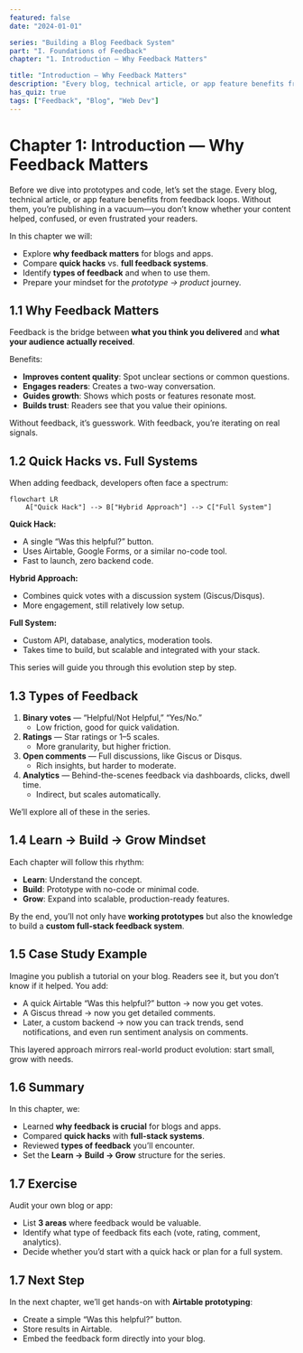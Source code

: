 ```yaml
---
featured: false
date: "2024-01-01"

series: "Building a Blog Feedback System"
part: "I. Foundations of Feedback"
chapter: "1. Introduction — Why Feedback Matters"

title: "Introduction — Why Feedback Matters"
description: "Every blog, technical article, or app feature benefits from feedback loops. Without them, you’re publishing in a vacuum—you don’t know whether your content helped, confused, or even frustrated your readers."
has_quiz: true
tags: ["Feedback", "Blog", "Web Dev"]
---
```


# Chapter 1: Introduction — Why Feedback Matters

Before we dive into prototypes and code, let’s set the stage.
Every blog, technical article, or app feature benefits from feedback loops. Without them, you’re publishing in a vacuum—you don’t know whether your content helped, confused, or even frustrated your readers.

In this chapter we will:

* Explore **why feedback matters** for blogs and apps.
* Compare **quick hacks** vs. **full feedback systems**.
* Identify **types of feedback** and when to use them.
* Prepare your mindset for the *prototype → product* journey.

## 1.1 Why Feedback Matters

Feedback is the bridge between **what you think you delivered** and **what your audience actually received**.

Benefits:

* **Improves content quality**: Spot unclear sections or common questions.
* **Engages readers**: Creates a two-way conversation.
* **Guides growth**: Shows which posts or features resonate most.
* **Builds trust**: Readers see that you value their opinions.

Without feedback, it’s guesswork. With feedback, you’re iterating on real signals.

## 1.2 Quick Hacks vs. Full Systems

When adding feedback, developers often face a spectrum:

```mermaid
flowchart LR
    A["Quick Hack"] --> B["Hybrid Approach"] --> C["Full System"]
```

**Quick Hack:**

* A single “Was this helpful?” button.
* Uses Airtable, Google Forms, or a similar no-code tool.
* Fast to launch, zero backend code.

**Hybrid Approach:**

* Combines quick votes with a discussion system (Giscus/Disqus).
* More engagement, still relatively low setup.

**Full System:**

* Custom API, database, analytics, moderation tools.
* Takes time to build, but scalable and integrated with your stack.

This series will guide you through this evolution step by step.

## 1.3 Types of Feedback

1. **Binary votes** — “Helpful/Not Helpful,” “Yes/No.”
   * Low friction, good for quick validation.
2. **Ratings** — Star ratings or 1–5 scales.
   * More granularity, but higher friction.
3. **Open comments** — Full discussions, like Giscus or Disqus.
   * Rich insights, but harder to moderate.
4. **Analytics** — Behind-the-scenes feedback via dashboards, clicks, dwell time.
   * Indirect, but scales automatically.

We’ll explore all of these in the series.

## 1.4 Learn → Build → Grow Mindset

Each chapter will follow this rhythm:

* **Learn**: Understand the concept.
* **Build**: Prototype with no-code or minimal code.
* **Grow**: Expand into scalable, production-ready features.

By the end, you’ll not only have **working prototypes** but also the knowledge to build a **custom full-stack feedback system**.

## 1.5 Case Study Example

Imagine you publish a tutorial on your blog. Readers see it, but you don’t know if it helped. You add:

* A quick Airtable “Was this helpful?” button → now you get votes.
* A Giscus thread → now you get detailed comments.
* Later, a custom backend → now you can track trends, send notifications, and even run sentiment analysis on comments.

This layered approach mirrors real-world product evolution: start small, grow with needs.

## 1.6 Summary

In this chapter, we:

* Learned **why feedback is crucial** for blogs and apps.
* Compared **quick hacks** with **full-stack systems**.
* Reviewed **types of feedback** you’ll encounter.
* Set the **Learn → Build → Grow** structure for the series.

## 1.7 Exercise

Audit your own blog or app:

* List **3 areas** where feedback would be valuable.
* Identify what type of feedback fits each (vote, rating, comment, analytics).
* Decide whether you’d start with a quick hack or plan for a full system.

## 1.7 Next Step

In the next chapter, we’ll get hands-on with **Airtable prototyping**:

* Create a simple “Was this helpful?” button.
* Store results in Airtable.
* Embed the feedback form directly into your blog.